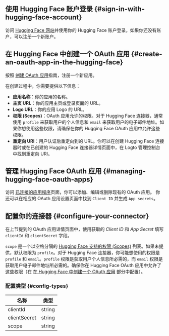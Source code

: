 ## 使用 Hugging Face 账户登录 \{#sign-in-with-hugging-face-account}

访问 [Hugging Face 网站](https://huggingface.co/)并使用你的 Hugging Face 账户登录。如果你还没有账户，可以注册一个新账户。

## 在 Hugging Face 中创建一个 OAuth 应用 \{#create-an-oauth-app-in-the-hugging-face}

按照 [创建 OAuth 应用](https://huggingface.co/docs/hub/en/oauth#creating-an-oauth-app)指南，注册一个新应用。

在创建过程中，你需要提供以下信息：

- **应用名称**：你的应用的名称。
- **主页 URL**：你的应用主页或登录页面的 URL。
- **Logo URL**：你的应用 Logo 的 URL。
- **权限 (Scopes)**：OAuth 应用允许的权限。对于 Hugging Face 连接器，通常使用 `profile` 来获取用户的个人信息和 `email` 来获取用户的电子邮件地址。如果你想使用这些权限，请确保在你的 Hugging Face OAuth 应用中允许这些权限。
- **重定向 URI**：用户认证后重定向到的 URL。你可以在创建 Hugging Face 连接器时或在已创建的 Hugging Face 连接器详情页面中，在 Logto 管理控制台中找到重定向 URI。

## 管理 Hugging Face OAuth 应用 \{#managing-hugging-face-oauth-apps}

访问 [已连接的应用程序](https://huggingface.co/settings/connected-applications)页面，你可以添加、编辑或删除现有的 OAuth 应用。
你还可以在相应的 OAuth 应用设置页面中找到 `Client ID` 并生成 `App secrets`。

## 配置你的连接器 \{#configure-your-connector}

在上节提到的 OAuth 应用详情页面中，使用获取的 _Client ID_ 和 _App Secret_ 填写 `clientId` 和 `clientSecret` 字段。

`scope` 是一个以空格分隔的 [Hugging Face 支持的权限 (Scopes)](https://huggingface.co/docs/hub/en/oauth#currently-supported-scopes) 列表。如果未提供，默认权限为 `profile`。对于 Hugging Face 连接器，你可能想使用的权限是 `profile` 和 `email`。`profile` 权限是获取用户个人信息所必需的，而 `email` 权限是获取用户电子邮件地址所必需的。确保你在 Hugging Face OAuth 应用中允许了这些权限（在 [在 Hugging Face 中创建一个 OAuth 应用](#create-an-oauth-app-in-the-hugging-face) 部分中配置）。

### 配置类型 \{#config-types}

| 名称         | 类型   |
| ------------ | ------ |
| clientId     | string |
| clientSecret | string |
| scope        | string |
